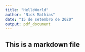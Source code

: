 ```yaml
---
title: "HelloWorld"
author: "Nick Mathias"
date: "15 de setembro de 2020"
output: pdf_document
---
```


## This is a markdown file

